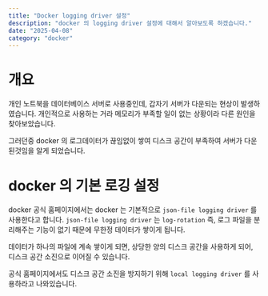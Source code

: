 ```yaml
---
title: "Docker logging driver 설정"
description: "docker 의 logging driver 설정에 대해서 알아보도록 하겠습니다."
date: "2025-04-08"
category: "docker"
---
```


# 개요
개인 노트북을 데이터베이스 서버로 사용중인데, 갑자기 서버가 다운되는 현상이 발생하였습니다.
개인적으로 사용하는 거라 메모리가 부족할 일이 없는 상황이라 다른 원인을 찾아보았습니다.

그러던중 docker 의 로그데이터가 끊임없이 쌓여 디스크 공간이 부족하여 서버가 다운된것임을 알게 되었습니다.

# docker 의 기본 로깅 설정

[](https://docs.docker.com/engine/logging/configure/)

docker 공식 홈페이지에서는 docker 는 기본적으로 `json-file logging driver` 를 사용한다고 합니다.
`json-file logging driver` 는 `log-rotation` 즉, 로그 파일을 분리해주는 기능이 없기 때문에 무한정 데이터가 쌓이게 됩니다.

데이터가 하나의 파일에 계속 쌓이게 되면, 상당한 양의 디스크 공간을 사용하게 되어, 디스크 공간 소진으로 이어질 수 있습니다.

공식 홈페이지에서도 디스크 공간 소진을 방지하기 위해 `local logging driver` 를 사용하라고 나와있습니다.




